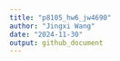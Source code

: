 ```yaml
---
title: "p8105_hw6_jw4690"
author: "Jingxi Wang"
date: "2024-11-30"
output: github_document
---
```



